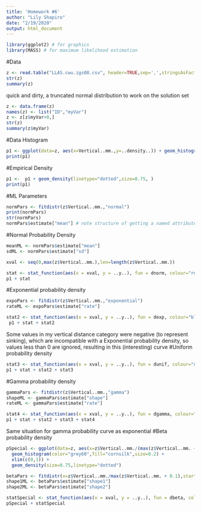 ```yaml
---
title: 'Homework #6'
author: "Lily Shapiro"
date: "2/19/2020"
output: html_document
---
```

```r
library(ggplot2) # for graphics
library(MASS) # for maximum likelihood estimation
```
#Data
```r
z <- read.table("LLAS.cwu.igs08.csv", header=TRUE,sep=',',stringsAsFactors = FALSE)
str(z)
summary(z)
```

quick and dirty, a truncated normal distribution to work on the solution set
```r
z <- data.frame(z)
names(z) <- list("ID","myVar")
z <- z[z$myVar>0,]
str(z)
summary(z$myVar)
```
#Data Histogram
```r
p1 <- ggplot(data=z, aes(x=Vertical..mm.,y=..density..)) + geom_histogram(color="grey60",fill="cornsilk",size=0.2)
print(p1)
```

#Empirical Density

```r
p1 <-  p1 + geom_density(linetype="dotted",size=0.75, )
print(p1)
```
#ML Parameters

```r
normPars <- fitdistr(z$Vertical..mm.,"normal")
print(normPars)
str(normPars)
normPars$estimate["mean"] # note structure of getting a named attribute
```

#Normal Probability Density
```r
meanML <- normPars$estimate["mean"]
sdML <- normPars$estimate["sd"]

xval <- seq(0,max(z$Vertical..mm.),len=length(z$Vertical..mm.))

stat <- stat_function(aes(x = xval, y = ..y..), fun = dnorm, colour="red", n = length(z$Vertical..mm.), args = list(mean = meanML, sd = sdML))
p1 + stat
```

#Exponential probability density
```r
expoPars <- fitdistr(z$Vertical..mm.,"exponential")
rateML <- expoPars$estimate["rate"]

stat2 <- stat_function(aes(x = xval, y = ..y..), fun = dexp, colour="blue", n = length(z$Vertical..mm.), args = list(rate=rateML))
 p1 + stat + stat2
```
Some values in my vertical distance category were negative (to represent sinking), which are incompatible with a Exponential probability density, so values less than 0 are ignored, resulting in this (interesting) curve
#Uniform probability density 
```r
stat3 <- stat_function(aes(x = xval, y = ..y..), fun = dunif, colour="darkgreen", n = length(z$Vertical..mm.), args = list(min=min(z$Vertical..mm.), max=max(z$Vertical..mm.)))
p1 + stat + stat2 + stat3
```
#Gamma probability density
```r
gammaPars <- fitdistr(z$Vertical..mm.,"gamma")
shapeML <- gammaPars$estimate["shape"]
rateML <- gammaPars$estimate["rate"]

stat4 <- stat_function(aes(x = xval, y = ..y..), fun = dgamma, colour="brown", n = length(z$Vertical..mm.), args = list(shape=shapeML, rate=rateML))
p1 + stat + stat2 + stat3 + stat4
```
Same situation for gamma probability curve as exponential 
#Beta probability density
```r
pSpecial <- ggplot(data=z, aes(x=z$Vertical..mm./(max(z$Vertical..mm. + 0.1)), y=..density..)) +
  geom_histogram(color="grey60",fill="cornsilk",size=0.2) + 
  xlim(c(0,1)) +
  geom_density(size=0.75,linetype="dotted")

betaPars <- fitdistr(x=z$Vertical..mm./max(z$Vertical..mm. + 0.1),start=list(shape1=1,shape2=2),"beta")
shape1ML <- betaPars$estimate["shape1"]
shape2ML <- betaPars$estimate["shape2"]

statSpecial <- stat_function(aes(x = xval, y = ..y..), fun = dbeta, colour="orchid", n = length(z$myVar), args = list(shape1=shape1ML,shape2=shape2ML))
pSpecial + statSpecial
```
